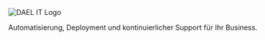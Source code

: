 <div className="min-h-screen flex flex-col items-center justify-center bg-gradient-to-br from-blue-50 to-white px-4 text-center">
  <img
    src="/dael_logo_1024px.png"
    srcSet="
      /dael_logo_1024px.png 1x,
      /dael_logo_2048px.png 2x
    "
    alt="DAEL IT Logo"
    className="w-auto h-[60vh] max-h-[80vh] object-contain"
  />

  <p className="mt-6 text-lg sm:text-xl md:text-2xl lg:text-3xl text-gray-700 max-w-2xl leading-snug">
    Automatisierung, Deployment und kontinuierlicher Support für Ihr Business.
  </p>
</div>
